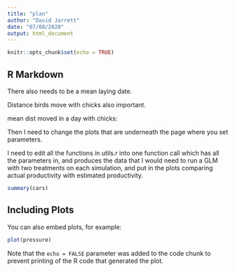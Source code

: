 ```yaml
---
title: "plan"
author: "David Jarrett"
date: "07/08/2020"
output: html_document
---
```


```r
knitr::opts_chunk$set(echo = TRUE)
```

## R Markdown

There also needs to be a mean laying date.

Distance birds move with chicks also important.

mean dist moved in a day with chicks:


Then I need to change the plots that are underneath the page where you set parameters.

I need to edit all the functions in utils.r into one function call which has all the parameters in, and produces the data that I would need to run a GLM with two treatments on each simulation, and put in the plots comparing actual productivity with estimated productivity.

```r
summary(cars)
```

## Including Plots

You can also embed plots, for example:

```r
plot(pressure)
```

Note that the `echo = FALSE` parameter was added to the code chunk to prevent printing of the R code that generated the plot.
